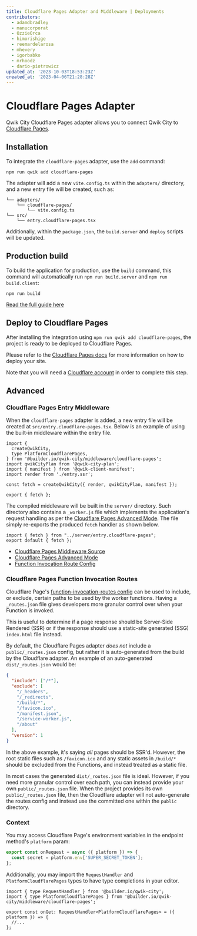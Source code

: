 ```yaml
---
title: Cloudflare Pages Adapter and Middleware | Deployments
contributors:
  - adamdbradley
  - manucorporat
  - OzzieOrca
  - himorishige
  - reemardelarosa
  - mhevery
  - igorbabko
  - mrhoodz
  - dario-piotrowicz
updated_at: '2023-10-03T18:53:23Z'
created_at: '2023-04-06T21:28:28Z'
---
```


# Cloudflare Pages Adapter

Qwik City Cloudflare Pages adapter allows you to connect Qwik City to [Cloudflare Pages](https://pages.cloudflare.com/).

## Installation

To integrate the `cloudflare-pages` adapter, use the `add` command:

```shell
npm run qwik add cloudflare-pages
```

The adapter will add a new `vite.config.ts` within the `adapters/` directory, and a new entry file will be created, such as:

```shell
└── adapters/
    └── cloudflare-pages/
        └── vite.config.ts
└── src/
    └── entry.cloudflare-pages.tsx
```

Additionally, within the `package.json`, the `build.server` and `deploy` scripts will be updated.

## Production build

To build the application for production, use the `build` command, this command will automatically run `npm run build.server` and `npm run build.client`:

```shell
npm run build
```

[Read the full guide here](https://github.com/BuilderIO/qwik/tree/main/starters/adapters/cloudflare-pages/README.md)

## Deploy to Cloudflare Pages

After installing the integration using `npm run qwik add cloudflare-pages`, the project is ready to be deployed to Cloudflare Pages.

Please refer to the [Cloudflare Pages docs](https://developers.cloudflare.com/pages/framework-guides/deploy-a-qwik-site/) for more information on how to deploy your site.

Note that you will need a [Cloudflare account](https://dash.cloudflare.com/sign-up?lang=en-US) in order to complete this step.

## Advanced

### Cloudflare Pages Entry Middleware

When the `cloudflare-pages` adapter is added, a new entry file will be created at `src/entry.cloudflare-pages.tsx`. Below is an example of using the built-in middleware within the entry file.

```tsx title="src/entry.cloudflare-pages.tsx"
import {
  createQwikCity,
  type PlatformCloudflarePages,
} from '@builder.io/qwik-city/middleware/cloudflare-pages';
import qwikCityPlan from '@qwik-city-plan';
import { manifest } from '@qwik-client-manifest';
import render from './entry.ssr';

const fetch = createQwikCity({ render, qwikCityPlan, manifest });

export { fetch };
```

The compiled middleware will be built in the `server/` directory. Such directory also contains a `_worker.js` file which implements the application's request handling as per the [Cloudflare Pages Advanced Mode](https://developers.cloudflare.com/pages/platform/functions/advanced-mode/#advanced-mode).
The file simply re-exports the produced `fetch` handler as shown below.

```tsx title="/dist/_worker.js"
import { fetch } from "../server/entry.cloudflare-pages";
export default { fetch };
```

- [Cloudflare Pages Middleware Source](https://github.com/BuilderIO/qwik/tree/main/packages/qwik-city/middleware/cloudflare-pages/index.ts)
- [Cloudflare Pages Advanced Mode](https://developers.cloudflare.com/pages/platform/functions/advanced-mode/)
- [Function Invocation Route Config](https://developers.cloudflare.com/pages/platform/functions/routing/#functions-invocation-routes)

### Cloudflare Pages Function Invocation Routes

Cloudflare Page's [function-invocation-routes config](https://developers.cloudflare.com/pages/platform/functions/routing/#functions-invocation-routes) can be used to include, or exclude, certain paths to be used by the worker functions. Having a `_routes.json` file gives developers more granular control over when your Function is invoked.

This is useful to determine if a page response should be Server-Side Rendered (SSR) or if the response should use a static-site generated (SSG) `index.html` file instead.

By default, the Cloudflare Pages adapter _does not_ include a `public/_routes.json` config, but rather it is auto-generated from the build by the Cloudflare adapter. An example of an auto-generated `dist/_routes.json` would be:

```json
{
  "include": ["/*"],
  "exclude": [
    "/_headers",
    "/_redirects",
    "/build/*",
    "/favicon.ico",
    "/manifest.json",
    "/service-worker.js",
    "/about"
  ],
  "version": 1
}
```

In the above example, it's saying _all_ pages should be SSR'd. However, the root static files such as `/favicon.ico` and any static assets in `/build/*` should be excluded from the Functions, and instead treated as a static file.

In most cases the generated `dist/_routes.json` file is ideal. However, if you need more granular control over each path, you can instead provide your own `public/_routes.json` file. When the project provides its own `public/_routes.json` file, then the Cloudflare adapter will not auto-generate the routes config and instead use the committed one within the `public` directory.

### Context

You may access Cloudflare Page's environment variables in the endpoint method's `platform` param:

```ts
export const onRequest = async ({ platform }) => {
  const secret = platform.env['SUPER_SECRET_TOKEN'];
};
```

Additionally, you may import the `RequestHandler` and `PlatformCloudflarePages` types to have type completions in your editor.

```tsx
import { type RequestHandler } from '@builder.io/qwik-city';
import { type PlatformCloudflarePages } from '@builder.io/qwik-city/middleware/cloudflare-pages';

export const onGet: RequestHandler<PlatformCloudflarePages> = ({ platform }) => {
  //...
};
```
